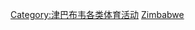 {{Catnav|頁面分類|各種主題的頁面分類|按國家分類|各國體育|津巴布韋體育}}
{{Catnav|頁面分類|各種主題的頁面分類|按國家分類|各國體育|各國足球}}
{{Catnav|頁面分類|...|球類運動|足球|各國足球}}
{{Catnav|頁面分類|...|体育|各國體育|津巴布韋體育}}
{{Catnav|頁面分類|...|体育|各國體育|各國足球}}
{{Commons category|Association football in Zimbabwe}}

[[Category:津巴布韦各类体育活动|Category:津巴布韦各类体育活动]]
[[Category:非洲各國足球|Zimbabwe]]